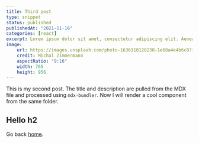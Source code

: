 ```yaml
---
title: Third post
type: snippet
status: published
publishedAt: "2021-11-16"
categories: [react]
excerpt: Lorem ipsum dolor sit amet, consectetur adipiscing elit. Aenean varius interdum purus nec laoreet. Nullam efficitur felis ut nisl placerat, sed egestas quam tincidunt
image:
    url: https://images.unsplash.com/photo-1636118128238-1e68a4e4b6c8?ixid=MnwxMjA3fDB8MHxwaG90by1wYWdlfHx8fGVufDB8fHx8&ixlib=rb-1.2.1&auto=format&fit=crop&w=765&q=80
    credit: Michal Zimmermann
    aspectRatio: "9:16"
    width: 765
    height: 956
---
```


This is my second post.
The title and description are pulled from the MDX file and processed using `mdx-bundler`.
Now I will render a cool component from the same folder.

## Hello h2

Go back [home](/).
